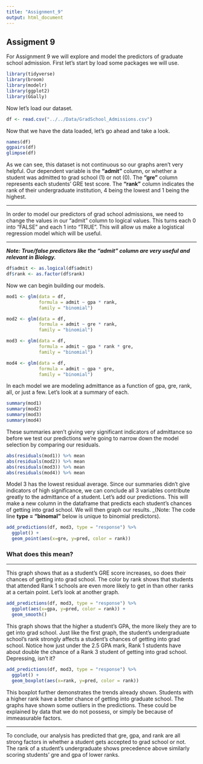```yaml
---
title: "Assignment_9"
output: html_document
---
```



## Assigment 9

For Assignment 9 we will explore and model the predictors of graduate school admission. First let's start by load some packages we will use. 

```r
library(tidyverse)
library(broom)
library(modelr)
library(ggplot2)
library(GGally)
```

Now let's load our dataset.

```r
df <- read.csv("../../Data/GradSchool_Admissions.csv")
```

Now that we have the data loaded, let's go ahead and take a look. 

```r
names(df)
ggpairs(df)
glimpse(df)
```

As we can see, this dataset is not continuous so our graphs aren't very helpful. Our dependent variable is the **"admit"** column, or whether a student was admitted to grad school (1) or not (0). The **"gre"** column represents each students' GRE test score. The **"rank"** column indicates the rank of their undergraduate institution, 4 being the lowest and 1 being the highest.

___

In order to model our predictors of grad school admissions, we need to change the values in our "admit" column to logical values. This turns each 0 into "FALSE" and each 1 into "TRUE". This will allow us make a logistical regression model which will be useful.

___

_**Note: True/false predictors like the "admit" column are very useful and relevant in Biology.**_

```r
df$admit <- as.logical(df$admit)
df$rank <- as.factor(df$rank)
```

Now we can begin building our models.

```r
mod1 <- glm(data = df, 
            formula = admit ~ gpa * rank,
            family = "binomial")

mod2 <- glm(data = df, 
            formula = admit ~ gre * rank,
            family = "binomial")

mod3 <- glm(data = df, 
            formula = admit ~ gpa * rank * gre,
            family = "binomial")

mod4 <- glm(data = df, 
            formula = admit ~ gpa * gre,
            family = "binomial")
```

In each model we are modeling admittance as a function of gpa, gre, rank, all, or just a few. Let's look at a summary of each.

```r
summary(mod1)
summary(mod2)
summary(mod3)
summary(mod4)
```

These summaries aren't giving very significant indicators of admittance so before we test our predictions we're going to narrow down the model selection by comparing our residuals.

```r
abs(residuals(mod1)) %>% mean
abs(residuals(mod2)) %>% mean
abs(residuals(mod3)) %>% mean 
abs(residuals(mod4)) %>% mean
```

Model 3 has the lowest residual average. Since our summaries didn't give indicators of high significance, we can conclude all 3 variables contribute greatly to the admittance of a student. Let's add our predictions. This will make a new column in the dataframe that predicts each student's chances of getting into grad school. We will then graph our results. _(Note: The code line **type = "binomal"** below is unique to binomial predictors).

```r
add_predictions(df, mod3, type = "response") %>% 
  ggplot() +
  geom_point(aes(x=gre, y=pred, color = rank))
```

### What does this mean?

___

This graph shows that as a student's GRE score increases, so does their chances of getting into grad school. The color by rank shows that students that attended Rank 1 schools are even more likely to get in than other ranks at a certain point. Let's look at another graph.

```r
add_predictions(df, mod3, type = "response") %>% 
  ggplot(aes(x=gpa, y=pred, color = rank)) +
  geom_smooth()
```

This graph shows that the higher a student's GPA, the more likely they are to get into grad school. Just like the first graph, the student's undergraduate school's rank strongly affects a student's chances of getting into grad school. Notice how just under the 2.5 GPA mark, Rank 1 students have about double the chance of a Rank 3 student of getting into grad school. Depressing, isn't it? 

```r
add_predictions(df, mod3, type = "response") %>% 
  ggplot() +
  geom_boxplot(aes(x=rank, y=pred, color = rank))
```

This boxplot further demonstrates the trends already shown. Students with a higher rank have a better chance of getting into graduate school. The graphs have shown some outliers in the predictions. These could be explained by data that we do not possess, or simply be because of immeasurable factors.

___

To conclude, our analysis has predicted that gre, gpa, and rank are all strong factors in whether a student gets accepted to grad school or not. The rank of a student's undergraduate shows precedence above similarly scoring students' gre and gpa of lower ranks. 